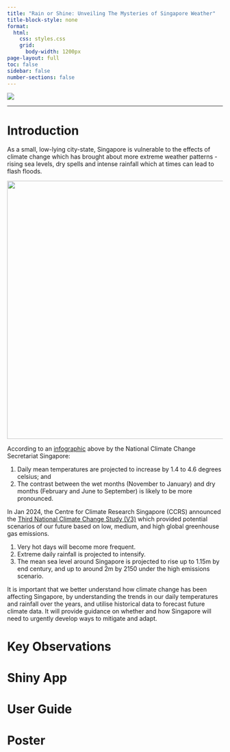 ```yaml
---
title: "Rain or Shine: Unveiling The Mysteries of Singapore Weather"
title-block-style: none
format: 
  html: 
    css: styles.css
    grid: 
      body-width: 1200px
page-layout: full
toc: false 
sidebar: false 
number-sections: false
---
```


::: column-screen
![](images/coverpage-01.png)
:::

------------------------------------------------------------------------

# Introduction

As a small, low-lying city-state, Singapore is vulnerable to the effects of climate change which has brought about more extreme weather patterns - rising sea levels, dry spells and intense rainfall which at times can lead to flash floods.

![](images/clipboard-939414320.png){width="602"}

According to an [infographic](https://www.nccs.gov.sg/singapores-climate-action/impact-of-climate-change-in-singapore/) above by the National Climate Change Secretariat Singapore:

1.  Daily mean temperatures are projected to increase by 1.4 to 4.6 degrees celsius; and
2.  The contrast between the wet months (November to January) and dry months (February and June to September) is likely to be more pronounced.

In Jan 2024, the Centre for Climate Research Singapore (CCRS) announced the [Third National Climate Change Study (V3)](https://www.mss-int.sg/v3-climate-projections) which provided potential scenarios of our future based on low, medium, and high global greenhouse gas emissions.

1.  Very hot days will become more frequent.
2.  Extreme daily rainfall is projected to intensify.
3.  The mean sea level around Singapore is projected to rise up to 1.15m by end century, and up to around 2m by 2150 under the high emissions scenario.

It is important that we better understand how climate change has been affecting Singapore, by understanding the trends in our daily temperatures and rainfall over the years, and utilise historical data to forecast future climate data. It will provide guidance on whether and how Singapore will need to urgently develop ways to mitigate and adapt.

# Key Observations

# Shiny App

# User Guide

# Poster
